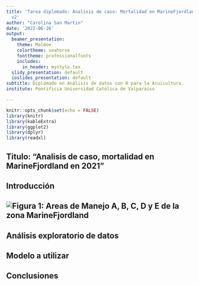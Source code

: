 ```yaml
---
title: 'Tarea diplomado: Analisis de caso: Mortalidad en MarineFjordland en 2021 "
  v2'
author: "Carolina San Martin"
date: '2022-06-26'
output:
  beamer_presentation:
    theme: Malmoe
    colortheme: seahorse
    fonttheme: professionalfonts
    includes:
      in_header: mystyle.tex
  slidy_presentation: default
  ioslides_presentation: default
subtitle: Diplomado en Análisis de datos con R para la Acuicultura.
institute: Pontificia Universidad Católica de Valparaíso

---
```


```r
knitr::opts_chunk$set(echo = FALSE)
library(knitr)
library(kableExtra)
library(ggplot2)
library(dplyr)
library(readxl)
```


## Titulo: "Analisis de caso, mortalidad en MarineFjordland en 2021"

## Introducción
![Figura 1: Areas de Manejo A, B, C, D y E de la zona MarineFjordland](MarineFjord.jpg)
- 



## Análisis exploratorio de datos


## Modelo a utilizar

## Conclusiones
